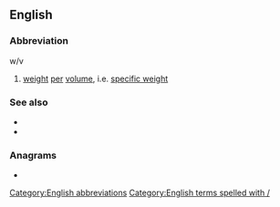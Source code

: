 {{also|WV}}
==English==

===Abbreviation===
{{rfc-header|Abbreviation}}
; w/v

# [[weight]] [[per]] [[volume]], i.e. [[specific weight]]

===See also===
* {{l|en|w/w}}
* {{l|en|v/v}}

===Anagrams===
* {{anagrams|en|VW}}

[[Category:English abbreviations]]
[[Category:English terms spelled with /]]